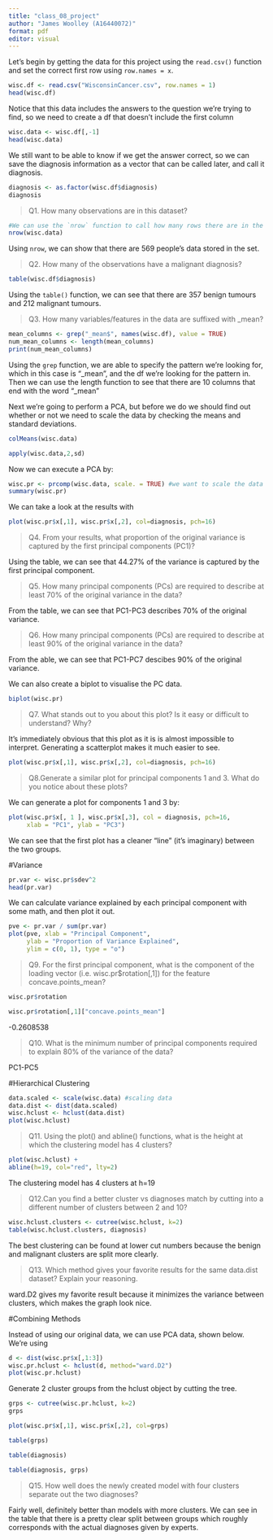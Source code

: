 ```yaml
---
title: "class_08_project"
author: "James Woolley (A16440072)"
format: pdf
editor: visual
---
```


Let's begin by getting the data for this project using the `read.csv()` function and set the correct first row using `row.names = x`.

```r
wisc.df <- read.csv("WisconsinCancer.csv", row.names = 1)
head(wisc.df)
```

Notice that this data includes the answers to the question we're trying to find, so we need to create a df that doesn't include the first column

```r
wisc.data <- wisc.df[,-1]
head(wisc.data)
```

We still want to be able to know if we get the answer correct, so we can save the diagnosis information as a vector that can be called later, and call it diagnosis. 

```r
diagnosis <- as.factor(wisc.df$diagnosis)
diagnosis
```

>Q1. How many observations are in this dataset?

```r
#We can use the `nrow` function to call how many rows there are in the set. 
nrow(wisc.data)
```
Using `nrow`, we can show that there are 569 people's data stored in the set.

>Q2. How many of the observations have a malignant diagnosis?

```r
table(wisc.df$diagnosis)
```
Using the `table()` function, we can see that there are 357 benign tumours and 212 malignant tumours.

>Q3. How many variables/features in the data are suffixed with _mean?

```r
mean_columns <- grep("_mean$", names(wisc.df), value = TRUE)
num_mean_columns <- length(mean_columns)
print(num_mean_columns)
```
Using the `grep` function, we are able to specify the pattern we're looking for, which in this case is "_mean",  and the df we're looking for the pattern in. Then we can use the length function to see that there are 10 columns that end with the word "_mean"

Next we're going to perform a PCA, but before we do we should find out whether or not we need to scale the data by checking the means and standard deviations.
```r
colMeans(wisc.data)

apply(wisc.data,2,sd)
```

Now we can execute a PCA by: 
```r
wisc.pr <- prcomp(wisc.data, scale. = TRUE) #we want to scale the data because every column is measuring something different. This makes sure that the data is accurately represented. 
summary(wisc.pr)
```
We can take a look at the results with
```r
plot(wisc.pr$x[,1], wisc.pr$x[,2], col=diagnosis, pch=16)
```


>Q4. From your results, what proportion of the original variance is captured by the first principal components (PC1)?

Using the table, we can see that 44.27% of the variance is captured by the first principal component.

>Q5. How many principal components (PCs) are required to describe at least 70% of the original variance in the data?

From the table, we can see that PC1-PC3 describes 70% of the original variance.

>Q6. How many principal components (PCs) are required to describe at least 90% of the original variance in the data?

From the able, we can see that PC1-PC7 descibes 90% of the original variance.

We can also create a biplot to visualise the PC data. 

```r
biplot(wisc.pr)
```
>Q7. What stands out to you about this plot? Is it easy or difficult to understand? Why?

It's immediately obvious that this plot as it is is almost impossible to interpret. Generating a scatterplot makes it much easier to see. 
```r
plot(wisc.pr$x[,1], wisc.pr$x[,2], col=diagnosis, pch=16)
```
>Q8.Generate a similar plot for principal components 1 and 3. What do you notice about these plots?

We can generate a plot for components 1 and 3 by:
```r
plot(wisc.pr$x[, 1 ], wisc.pr$x[,3], col = diagnosis, pch=16,
     xlab = "PC1", ylab = "PC3")
```

We can see that the first plot has a cleaner "line" (it's imaginary) between the two groups.

#Variance

```r
pr.var <- wisc.pr$sdev^2
head(pr.var)
```
We can calculate variance explained by each principal component with some math, and then plot it out.
```r
pve <- pr.var / sum(pr.var)
plot(pve, xlab = "Principal Component", 
     ylab = "Proportion of Variance Explained", 
     ylim = c(0, 1), type = "o")
```
>Q9. For the first principal component, what is the component of the loading vector (i.e. wisc.pr$rotation[,1]) for the feature concave.points_mean?

```r
wisc.pr$rotation
```

```r
wisc.pr$rotation[,1]["concave.points_mean"]
```
 -0.2608538 
 
>Q10. What is the minimum number of principal components required to explain 80% of the variance of the data?

PC1-PC5

#Hierarchical Clustering
```r
data.scaled <- scale(wisc.data) #scaling data
data.dist <- dist(data.scaled)
wisc.hclust <- hclust(data.dist)
plot(wisc.hclust)
```

>Q11. Using the plot() and abline() functions, what is the height at which the clustering model has 4 clusters?

```r
plot(wisc.hclust) +
abline(h=19, col="red", lty=2)
```
The clustering model has 4 clusters at h=19

>Q12.Can you find a better cluster vs diagnoses match by cutting into a different number of clusters between 2 and 10?

```r
wisc.hclust.clusters <- cutree(wisc.hclust, k=2)
table(wisc.hclust.clusters, diagnosis)
```
The best clustering can be found at lower cut numbers because the benign and malignant clusters are split more clearly.

>Q13. Which method gives your favorite results for the same data.dist dataset? Explain your reasoning.

ward.D2 gives my favorite result because it minimizes the variance between clusters, which makes the graph look nice.

#Combining Methods

Instead of using our original data, we can use PCA data, shown below. We're using 
```r
d <- dist(wisc.pr$x[,1:3])
wisc.pr.hclust <- hclust(d, method="ward.D2")
plot(wisc.pr.hclust)
```
Generate 2 cluster groups from the hclust object by cutting the tree.
```r
grps <- cutree(wisc.pr.hclust, k=2)
grps
```
```r
plot(wisc.pr$x[,1], wisc.pr$x[,2], col=grps)
```

```r
table(grps)
```

```r
table(diagnosis)
```

```r
table(diagnosis, grps)
```
> Q15. How well does the newly created model with four clusters separate out the two diagnoses?

Fairly well, definitely better than models with more clusters. We can see in the table that there is a pretty clear split between groups which roughly corresponds with the actual diagnoses given by experts. 
